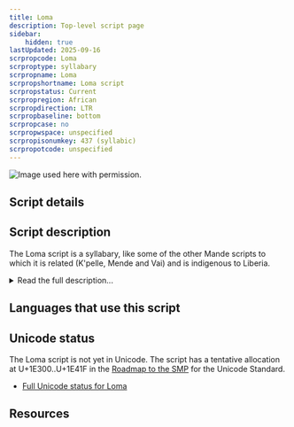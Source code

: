 ```yaml
---
title: Loma
description: Top-level script page
sidebar:
    hidden: true
lastUpdated: 2025-09-16
scrpropcode: Loma
scrproptype: syllabary
scrpropname: Loma
scrpropshortname: Loma script
scrpropstatus: Current
scrpropregion: African
scrpropdirection: LTR
scrpropbaseline: bottom
scrpropcase: no
scrpropwspace: unspecified
scrpropisonumkey: 437 (syllabic)
scrpropotcode: unspecified
---
```



![](../images/loma-sample.jpg "Image used here with permission.")

## Script details

<ScriptDetails />

## Script description

The Loma script is a syllabary, like some of the other Mande scripts to which it is related (K'pelle, Mende and Vai) and is indigenous to Liberia.

<details>
<summary>Read the full description...</summary>Widɔ Zɔbɔ is believed to have had a dream in which he accused God of consigning the Loma people to ignorance by depriving them of a writing system. God subsequently gave him the script on the condition that the Loma people would not forsake their traditions, nor teach any woman to read and write it. Learners were sworn to pass their knowledge on to others, which facilitated the spread of the script, and at one point it was popular for personal correspondence. It has since fallen out of use, in favour of the Latin script.

The Loma script contained 185 characters, each representing a CV syllable without any derivation in form. It was written from left to right. Tone was not indicated.
</details>

## Languages that use this script

<WsList script='Loma' wsMax='5' />

## Unicode status

The Loma script is not yet in Unicode. The script has a tentative allocation at U+1E300..U+1E41F in the [Roadmap to the SMP](http://www.unicode.org/roadmaps/smp/) for the Unicode Standard.

- [Full Unicode status for Loma](/scrlang/unicode/loma-unicode)



## Resources

<ScriptResources detailSummary='seemore' />

